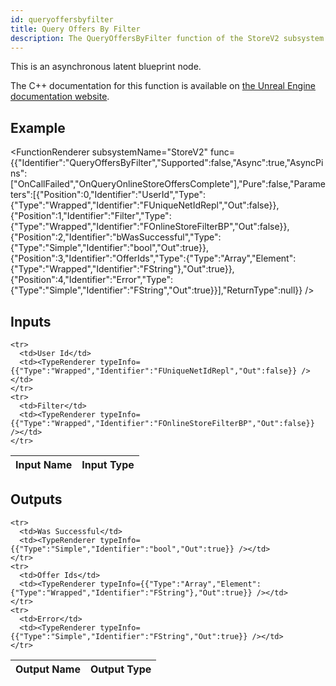 ```yaml
---
id: queryoffersbyfilter
title: Query Offers By Filter
description: The QueryOffersByFilter function of the StoreV2 subsystem.
---
```



This is an asynchronous latent blueprint node.

The C++ documentation for this function is available on [the Unreal Engine documentation website](https://dev.epicgames.com/documentation/en-us/unreal-engine/API/Plugins/OnlineSubsystem/Interfaces/IOnlineStoreV2/).

## Example

<FunctionRenderer subsystemName="StoreV2" func={{"Identifier":"QueryOffersByFilter","Supported":false,"Async":true,"AsyncPins":["OnCallFailed","OnQueryOnlineStoreOffersComplete"],"Pure":false,"Parameters":[{"Position":0,"Identifier":"UserId","Type":{"Type":"Wrapped","Identifier":"FUniqueNetIdRepl","Out":false}},{"Position":1,"Identifier":"Filter","Type":{"Type":"Wrapped","Identifier":"FOnlineStoreFilterBP","Out":false}},{"Position":2,"Identifier":"bWasSuccessful","Type":{"Type":"Simple","Identifier":"bool","Out":true}},{"Position":3,"Identifier":"OfferIds","Type":{"Type":"Array","Element":{"Type":"Wrapped","Identifier":"FString"},"Out":true}},{"Position":4,"Identifier":"Error","Type":{"Type":"Simple","Identifier":"FString","Out":true}}],"ReturnType":null}} />

## Inputs


<table>
  <thead>
    <tr>
      <th>Input Name</th>
      <th>Input Type</th>
    </tr>
  </thead>
  <tbody>
    
    <tr>
      <td>User Id</td>
      <td><TypeRenderer typeInfo={{"Type":"Wrapped","Identifier":"FUniqueNetIdRepl","Out":false}} /></td>
    </tr>
    <tr>
      <td>Filter</td>
      <td><TypeRenderer typeInfo={{"Type":"Wrapped","Identifier":"FOnlineStoreFilterBP","Out":false}} /></td>
    </tr>
  </tbody>
</table>


## Outputs


<table>
  <thead>
    <tr>
      <th>Output Name</th>
      <th>Output Type</th>
    </tr>
  </thead>
  <tbody>
    
    <tr>
      <td>Was Successful</td>
      <td><TypeRenderer typeInfo={{"Type":"Simple","Identifier":"bool","Out":true}} /></td>
    </tr>
    <tr>
      <td>Offer Ids</td>
      <td><TypeRenderer typeInfo={{"Type":"Array","Element":{"Type":"Wrapped","Identifier":"FString"},"Out":true}} /></td>
    </tr>
    <tr>
      <td>Error</td>
      <td><TypeRenderer typeInfo={{"Type":"Simple","Identifier":"FString","Out":true}} /></td>
    </tr>
  </tbody>
</table>


